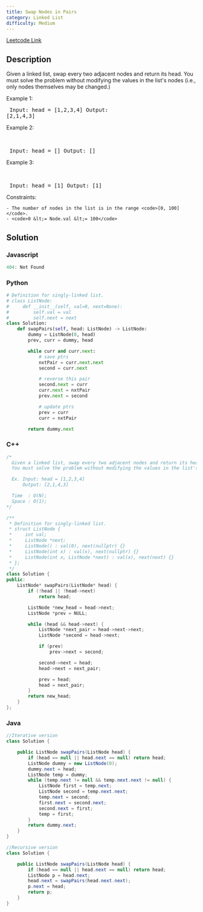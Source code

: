 ```yaml
---
title: Swap Nodes in Pairs
category: Linked List
difficulty: Medium
---
```


<Callout>

[Leetcode Link](https://leetcode.com/problems/swap-nodes-in-pairs)

</Callout>

## Description
Given a linked list, swap every two adjacent nodes and return its head. You must solve the problem without modifying the values in the list&#39;s nodes (i.e., only nodes themselves may be changed.)

 
Example 1:
<Image alt="" src="https://assets.leetcode.com/uploads/2020/10/03/swap_ex1.jpg" width={422} height={222} />
<br /><pre className="overflow-x-auto">
Input: head = [1,2,3,4]
Output: [2,1,4,3]
</pre>

Example 2:

<br /><pre className="overflow-x-auto">
Input: head = []
Output: []
</pre>

Example 3:

<br /><pre className="overflow-x-auto">
Input: head = [1]
Output: [1]
</pre>

 
Constraints:


	- The number of nodes in the list is in the range <code>[0, 100]</code>.
	- <code>0 &lt;= Node.val &lt;= 100</code>



## Solution

### Javascript
```javascript
404: Not Found
```
### Python
```python
# Definition for singly-linked list.
# class ListNode:
#     def __init__(self, val=0, next=None):
#         self.val = val
#         self.next = next
class Solution:
    def swapPairs(self, head: ListNode) -> ListNode:
        dummy = ListNode(0, head)
        prev, curr = dummy, head

        while curr and curr.next:
            # save ptrs
            nxtPair = curr.next.next
            second = curr.next

            # reverse this pair
            second.next = curr
            curr.next = nxtPair
            prev.next = second

            # update ptrs
            prev = curr
            curr = nxtPair

        return dummy.next

```
### C++
```cpp
/*
  Given a linked list, swap every two adjacent nodes and return its head. 
  You must solve the problem without modifying the values in the list's nodes (i.e., only nodes themselves may be changed.)

  Ex. Input: head = [1,2,3,4]
      Output: [2,1,4,3]

  Time  : O(N);
  Space : O(1);
*/

/**
 * Definition for singly-linked list.
 * struct ListNode {
 *     int val;
 *     ListNode *next;
 *     ListNode() : val(0), next(nullptr) {}
 *     ListNode(int x) : val(x), next(nullptr) {}
 *     ListNode(int x, ListNode *next) : val(x), next(next) {}
 * };
 */
class Solution {
public:
    ListNode* swapPairs(ListNode* head) {  
        if (!head || !head->next) 
            return head;

        ListNode *new_head = head->next;
        ListNode *prev = NULL;

        while (head && head->next) {
            ListNode *next_pair = head->next->next;
            ListNode *second = head->next;

            if (prev)
                prev->next = second;

            second->next = head;
            head->next = next_pair;

            prev = head;
            head = next_pair;
        }
        return new_head;
    }
};

```
### Java
```java
//Iterative version
class Solution {

    public ListNode swapPairs(ListNode head) {
        if (head == null || head.next == null) return head;
        ListNode dummy = new ListNode(0);
        dummy.next = head;
        ListNode temp = dummy;
        while (temp.next != null && temp.next.next != null) {
            ListNode first = temp.next;
            ListNode second = temp.next.next;
            temp.next = second;
            first.next = second.next;
            second.next = first;
            temp = first;
        }
        return dummy.next;
    }
}

//Recursive version
class Solution {

    public ListNode swapPairs(ListNode head) {
        if (head == null || head.next == null) return head;
        ListNode p = head.next;
        head.next = swapPairs(head.next.next);
        p.next = head;
        return p;
    }
}

```


